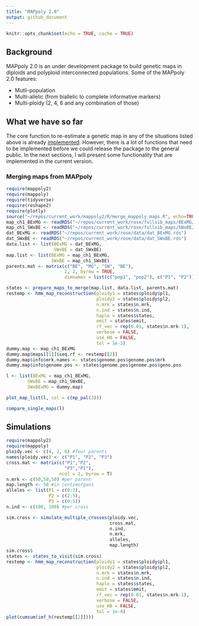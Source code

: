 ```yaml
---
title: "MAPpoly 2.0"
output: github_document
---
```


```r
knitr::opts_chunk$set(echo = TRUE, cache = TRUE)
```

## Background

MAPpoly 2.0 is an under development package to build genetic maps in diploids 
and polyploid interconnected populations. Some of the MAPpoly 2.0 features:

  - Mutli-population
  - Multi-allelic (from biallelic to complete informative markers)
  - Multi-ploidy (2, 4, 6 and any combination of those)

## What we have so far

The core function to re-estimate a genetic map in any of the situations listed 
above is already [implemented](https://github.com/mmollina/mappoly2/blob/main/src/est_hmm_map.cpp). However, there is a lot of functions that need to be implemented before we could release the package to the general public. In the next sections, I will present some functionality that are implemented in the current version.

### Merging maps from MAPpoly

```r
require(mappoly2)
require(mappoly)
require(tidyverse)
require(reshape2)
require(plotly)
source("~/repos/current_work/mappoly2/R/merge_mappoly_maps.R", echo=TRUE)
map_ch1_BExMG <- readRDS("~/repos/current_work/rose/fullsib_maps/BExMG/map_err_ch_1.rds")
map_ch1_SWxBE <- readRDS("~/repos/current_work/rose/fullsib_maps/SWxBE/map_err_ch_1.rds")
dat_BExMG <- readRDS("~/repos/current_work/rose/data/dat_BExMG.rds")
dat_SWxBE <- readRDS("~/repos/current_work/rose/data/dat_SWxBE.rds")
data.list <- list(BExMG = dat_BExMG,
                  SWxBE = dat_SWxBE)
map.list <- list(BExMG = map_ch1_BExMG,
                 SWxBE = map_ch1_SWxBE)
parents.mat <- matrix(c("BE", "MG", "SW", "BE"),
                      2, 2, byrow = TRUE,
                      dimnames = list(c("pop1", "pop2"), c("P1", "P2")))

states <- prepare_maps_to_merge(map.list, data.list, parents.mat)
restemp <- hmm_map_reconstruction(ploidy1 = states$ploidy$pl1,
                                  ploidy2 = states$ploidy$pl2,
                                  n.mrk = states$n.mrk,
                                  n.ind = states$n.ind,
                                  haplo = states$states,
                                  emit = states$emit,
                                  rf_vec = rep(0.01, states$n.mrk-1),
                                  verbose = FALSE,
                                  use_H0 = FALSE,
                                  tol = 1e-3)
dummy.map <- map_ch1_BExMG
dummy.map$maps[[1]]$seq.rf <- restemp[[2]]
dummy.map$info$mrk.names <- states$genome.pos$genome.pos$mrk
dummy.map$info$genome.pos <- states$genome.pos$genome.pos$geno.pos

l <- list(BExMG = map_ch1_BExMG,
        SWxBE = map_ch1_SWxBE,
        SWxBExMG = dummy.map)
```


```r
plot_map_list(l, col = c(mp_pal(3)))
```

```r
compare_single_maps(l)
```

## Simulations

```r
require(mappoly2)
require(mappoly)
ploidy.vec <- c(4, 2, 6) #four parents
names(ploidy.vec) <- c("P1", "P2", "P3")
cross.mat <- matrix(c("P1","P2",
                      "P3","P1"), 
                    ncol = 2, byrow = T)
n.mrk <- c(50,50,50) #per parent
map.length <- 50 #in centimorgans
alleles <- list(P1 = c(0:3),
                P2 = c(2:5),
                P3 = c(0:5))
n.ind <- c(100, 100) #per cross

sim.cross <- simulate_multiple_crosses(ploidy.vec,
                                       cross.mat,
                                       n.ind,
                                       n.mrk,
                                       alleles,
                                       map.length)
sim.cross$
states <- states_to_visit(sim.cross)
restemp <- hmm_map_reconstruction(ploidy1 = states$ploidy$pl1,
                                  ploidy2 = states$ploidy$pl2,
                                  n.mrk = states$n.mrk,
                                  n.ind = states$n.ind,
                                  haplo = states$states,
                                  emit = states$emit,
                                  rf_vec = rep(0.01, states$n.mrk-1),
                                  verbose = FALSE,
                                  use_H0 = FALSE,
                                  tol = 1e-4)
plot(cumsum(imf_h(restemp[[2]])))
```
